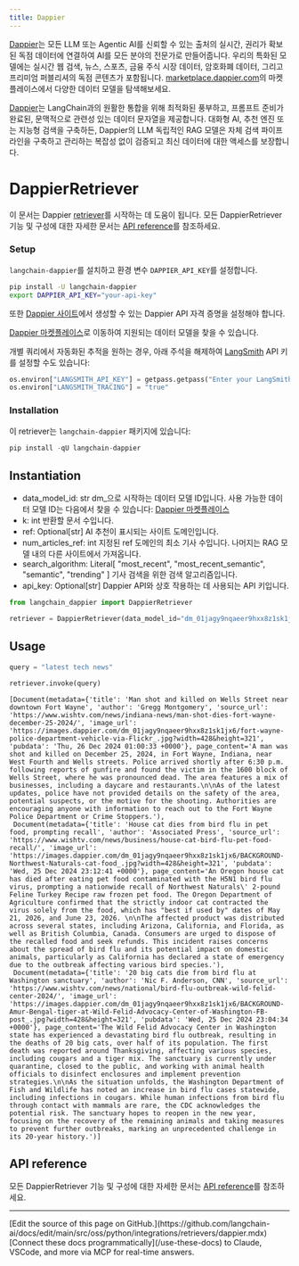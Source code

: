 ```yaml
---
title: Dappier
---
```


[Dappier](https://dappier.com)는 모든 LLM 또는 Agentic AI를 신뢰할 수 있는 출처의 실시간, 권리가 확보된 독점 데이터에 연결하여 AI를 모든 분야의 전문가로 만들어줍니다. 우리의 특화된 모델에는 실시간 웹 검색, 뉴스, 스포츠, 금융 주식 시장 데이터, 암호화폐 데이터, 그리고 프리미엄 퍼블리셔의 독점 콘텐츠가 포함됩니다. [marketplace.dappier.com](https://marketplace.dappier.com)의 마켓플레이스에서 다양한 데이터 모델을 탐색해보세요.

[Dappier](https://dappier.com)는 LangChain과의 원활한 통합을 위해 최적화된 풍부하고, 프롬프트 준비가 완료된, 문맥적으로 관련성 있는 데이터 문자열을 제공합니다. 대화형 AI, 추천 엔진 또는 지능형 검색을 구축하든, Dappier의 LLM 독립적인 RAG 모델은 자체 검색 파이프라인을 구축하고 관리하는 복잡성 없이 검증되고 최신 데이터에 대한 액세스를 보장합니다.

# DappierRetriever

이 문서는 Dappier [retriever](https://python.langchain.com/docs/concepts/retrievers/)를 시작하는 데 도움이 됩니다. 모든 DappierRetriever 기능 및 구성에 대한 자세한 문서는 [API reference](https://python.langchain.com/en/latest/retrievers/langchain_dappier.retrievers.Dappier.DappierRetriever.html)를 참조하세요.

### Setup

`langchain-dappier`를 설치하고 환경 변수 `DAPPIER_API_KEY`를 설정합니다.

```bash
pip install -U langchain-dappier
export DAPPIER_API_KEY="your-api-key"
```

또한 [Dappier 사이트](https://platform.dappier.com/profile/api-keys)에서 생성할 수 있는 Dappier API 자격 증명을 설정해야 합니다.

[Dappier 마켓플레이스](https://platform.dappier.com/marketplace)로 이동하여 지원되는 데이터 모델을 찾을 수 있습니다.

개별 쿼리에서 자동화된 추적을 원하는 경우, 아래 주석을 해제하여 [LangSmith](https://docs.smith.langchain.com/) API 키를 설정할 수도 있습니다:

```python
os.environ["LANGSMITH_API_KEY"] = getpass.getpass("Enter your LangSmith API key: ")
os.environ["LANGSMITH_TRACING"] = "true"
```

### Installation

이 retriever는 `langchain-dappier` 패키지에 있습니다:

```python
pip install -qU langchain-dappier
```

## Instantiation

- data_model_id: str
    dm_으로 시작하는 데이터 모델 ID입니다.
    사용 가능한 데이터 모델 ID는 다음에서 찾을 수 있습니다:
    [Dappier 마켓플레이스](https://platform.dappier.com/marketplace)
- k: int
    반환할 문서 수입니다.
- ref: Optional[str]
    AI 추천이 표시되는 사이트 도메인입니다.
- num_articles_ref: int
    지정된 ref 도메인의 최소 기사 수입니다.
    나머지는 RAG 모델 내의 다른 사이트에서 가져옵니다.
- search_algorithm: Literal[
    "most_recent",
    "most_recent_semantic",
    "semantic",
    "trending"
]
    기사 검색을 위한 검색 알고리즘입니다.
- api_key: Optional[str]
    Dappier API와 상호 작용하는 데 사용되는 API 키입니다.

```python
from langchain_dappier import DappierRetriever

retriever = DappierRetriever(data_model_id="dm_01jagy9nqaeer9hxx8z1sk1jx6")
```

## Usage

```python
query = "latest tech news"

retriever.invoke(query)
```

```output
[Document(metadata={'title': 'Man shot and killed on Wells Street near downtown Fort Wayne', 'author': 'Gregg Montgomery', 'source_url': 'https://www.wishtv.com/news/indiana-news/man-shot-dies-fort-wayne-december-25-2024/', 'image_url': 'https://images.dappier.com/dm_01jagy9nqaeer9hxx8z1sk1jx6/fort-wayne-police-department-vehicle-via-Flickr_.jpg?width=428&height=321', 'pubdata': 'Thu, 26 Dec 2024 01:00:33 +0000'}, page_content='A man was shot and killed on December 25, 2024, in Fort Wayne, Indiana, near West Fourth and Wells streets. Police arrived shortly after 6:30 p.m. following reports of gunfire and found the victim in the 1600 block of Wells Street, where he was pronounced dead. The area features a mix of businesses, including a daycare and restaurants.\n\nAs of the latest updates, police have not provided details on the safety of the area, potential suspects, or the motive for the shooting. Authorities are encouraging anyone with information to reach out to the Fort Wayne Police Department or Crime Stoppers.'),
 Document(metadata={'title': 'House cat dies from bird flu in pet food, prompting recall', 'author': 'Associated Press', 'source_url': 'https://www.wishtv.com/news/business/house-cat-bird-flu-pet-food-recall/', 'image_url': 'https://images.dappier.com/dm_01jagy9nqaeer9hxx8z1sk1jx6/BACKGROUND-Northwest-Naturals-cat-food_.jpg?width=428&height=321', 'pubdata': 'Wed, 25 Dec 2024 23:12:41 +0000'}, page_content='An Oregon house cat has died after eating pet food contaminated with the H5N1 bird flu virus, prompting a nationwide recall of Northwest Naturals\' 2-pound Feline Turkey Recipe raw frozen pet food. The Oregon Department of Agriculture confirmed that the strictly indoor cat contracted the virus solely from the food, which has "best if used by" dates of May 21, 2026, and June 23, 2026. \n\nThe affected product was distributed across several states, including Arizona, California, and Florida, as well as British Columbia, Canada. Consumers are urged to dispose of the recalled food and seek refunds. This incident raises concerns about the spread of bird flu and its potential impact on domestic animals, particularly as California has declared a state of emergency due to the outbreak affecting various bird species.'),
 Document(metadata={'title': '20 big cats die from bird flu at Washington sanctuary', 'author': 'Nic F. Anderson, CNN', 'source_url': 'https://www.wishtv.com/news/national/bird-flu-outbreak-wild-felid-center-2024/', 'image_url': 'https://images.dappier.com/dm_01jagy9nqaeer9hxx8z1sk1jx6/BACKGROUND-Amur-Bengal-tiger-at-Wild-Felid-Advocacy-Center-of-Washington-FB-post_.jpg?width=428&height=321', 'pubdata': 'Wed, 25 Dec 2024 23:04:34 +0000'}, page_content='The Wild Felid Advocacy Center in Washington state has experienced a devastating bird flu outbreak, resulting in the deaths of 20 big cats, over half of its population. The first death was reported around Thanksgiving, affecting various species, including cougars and a tiger mix. The sanctuary is currently under quarantine, closed to the public, and working with animal health officials to disinfect enclosures and implement prevention strategies.\n\nAs the situation unfolds, the Washington Department of Fish and Wildlife has noted an increase in bird flu cases statewide, including infections in cougars. While human infections from bird flu through contact with mammals are rare, the CDC acknowledges the potential risk. The sanctuary hopes to reopen in the new year, focusing on the recovery of the remaining animals and taking measures to prevent further outbreaks, marking an unprecedented challenge in its 20-year history.')]
```

## API reference

모든 DappierRetriever 기능 및 구성에 대한 자세한 문서는 [API reference](https://python.langchain.com/en/latest/retrievers/langchain_dappier.retrievers.Dappier.DappierRetriever.html)를 참조하세요.

---

<Callout icon="pen-to-square" iconType="regular">
    [Edit the source of this page on GitHub.](https://github.com/langchain-ai/docs/edit/main/src/oss/python/integrations/retrievers/dappier.mdx)
</Callout>
<Tip icon="terminal" iconType="regular">
    [Connect these docs programmatically](/use-these-docs) to Claude, VSCode, and more via MCP for    real-time answers.
</Tip>
